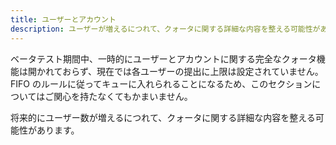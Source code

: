 ```yaml
---
title: ユーザーとアカウント
description: ユーザーが増えるにつれて、クォータに関する詳細な内容を整える可能性があります。
---
```


ベータテスト期間中、一時的にユーザーとアカウントに関する完全なクォータ機能は開かれておらず、現在では各ユーザーの提出に上限は設定されていません。FIFO のルールに従ってキューに入れられることになるため、このセクションについてはご関心を持たなくてもかまいません。

将来的にユーザー数が増えるにつれて、クォータに関する詳細な内容を整える可能性があります。

<Mermaid
  chart="
flowchart TD;
    subgraph ユーザーとプラットフォームのインタラクション;
        ユーザー -->|個人の認証 | プラットフォーム;
        ユーザー --> 私有ストレージスペース;
        私有ストレージスペース -->|共有をサポート | 他のユーザー;
    end;
    subgraph ユーザーとアカウントの関係;
        ユーザー -->|所属可能 | アカウント;
        ユーザー -->|デフォルトで参加 | 公共キュー アカウント;
        アカウント -->|含む | ユーザー;
        公共キュー アカウント -->|優先度が最も低く | 高優先度アカウント;
        高優先度アカウント -->|高優先度のニーズがあるときに作成 | ユーザー;
        高優先度アカウント -->|スペースを解放 | 他の高優先度アカウント;
        アカウント -->|クォータ制限を設定 | アカウントストレージスペース;
        アカウントストレージスペース -->|さらに制限 | ユーザークォータ;
    end;
"
/>
